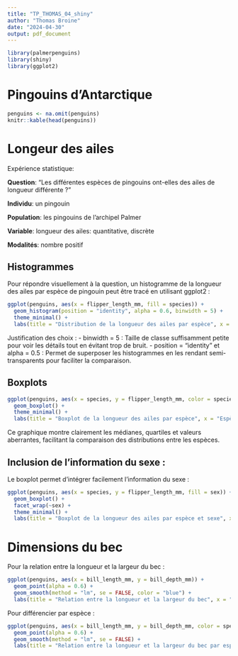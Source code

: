 ```yaml
---
title: "TP_THOMAS_04_shiny"
author: "Thomas Broine"
date: "2024-04-30"
output: pdf_document
---
```


```r
library(palmerpenguins)
library(shiny)
library(ggplot2)
```

# Pingouins d’Antarctique

```r
penguins <- na.omit(penguins)
knitr::kable(head(penguins))
```

# Longeur des ailes

Expérience statistique:

**Question**: “Les différentes espèces de pingouins ont-elles des ailes de longueur différente ?”

**Individu**: un pingouin

**Population**: les pingouins de l'archipel Palmer

**Variable**: longueur des ailes: quantitative, discrète

**Modalités**: nombre positif
    
## Histogrammes

Pour répondre visuellement à la question, un histogramme de la longueur des ailes par espèce de pingouin peut être tracé en utilisant ggplot2 :
  
```r
ggplot(penguins, aes(x = flipper_length_mm, fill = species)) +
  geom_histogram(position = "identity", alpha = 0.6, binwidth = 5) +
  theme_minimal() +
  labs(title = "Distribution de la longueur des ailes par espèce", x = "Longueur des ailes (mm)", y = "Nombre")
```

Justification des choix :
- binwidth = 5 : Taille de classe suffisamment petite pour voir les détails tout en évitant trop de bruit.
- position = "identity" et alpha = 0.5 : Permet de superposer les histogrammes en les rendant semi-transparents pour faciliter la comparaison.

## Boxplots

```r
ggplot(penguins, aes(x = species, y = flipper_length_mm, color = species)) +
  geom_boxplot() +
  theme_minimal() +
  labs(title = "Boxplot de la longueur des ailes par espèce", x = "Espèce", y = "Longueur des ailes (mm)")
```

Ce graphique montre clairement les médianes, quartiles et valeurs aberrantes, facilitant la comparaison des distributions entre les espèces.

## Inclusion de l'information du sexe :

Le boxplot permet d'intégrer facilement l'information du sexe :

```r
ggplot(penguins, aes(x = species, y = flipper_length_mm, fill = sex)) +
  geom_boxplot() +
  facet_wrap(~sex) +
  theme_minimal() +
  labs(title = "Boxplot de la longueur des ailes par espèce et sexe", x = "Espèce", y = "Longueur des ailes (mm)")

```

# Dimensions du bec

Pour la relation entre la longueur et la largeur du bec :

```r
ggplot(penguins, aes(x = bill_length_mm, y = bill_depth_mm)) +
  geom_point(alpha = 0.6) +
  geom_smooth(method = "lm", se = FALSE, color = "blue") +
  labs(title = "Relation entre la longueur et la largeur du bec", x = "Longueur du bec (mm)", y = "Largeur du bec (mm)")

```

Pour différencier par espèce :

```r
ggplot(penguins, aes(x = bill_length_mm, y = bill_depth_mm, color = species)) +
  geom_point(alpha = 0.6) +
  geom_smooth(method = "lm", se = FALSE) +
  labs(title = "Relation entre la longueur et la largeur du bec par espèce", x = "Longueur du bec (mm)", y = "Largeur du bec (mm)")

```
